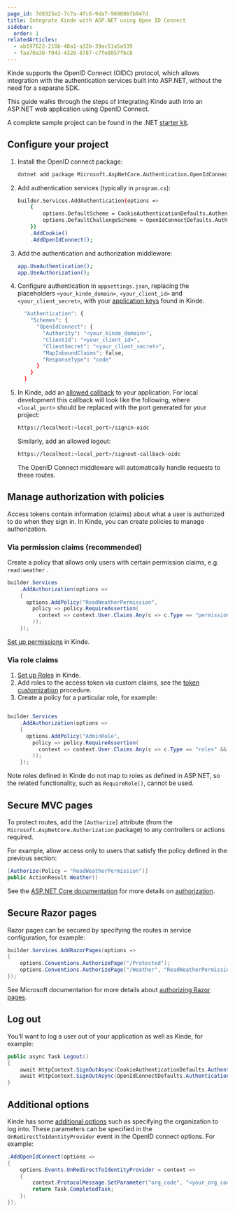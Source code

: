 ```yaml
---
page_id: 7d8325e2-7c7a-4fc6-9da7-969086fb947d
title: Integrate Kinde with ASP.NET using Open ID Connect
sidebar:
  order: 1
relatedArticles:
  - ab197622-210b-48a1-a32b-39ac51a5a539
  - faa70a38-f043-4328-8787-c7fe8857fbc8
---
```


Kinde supports the OpenID Connect (OIDC) protocol, which allows integration with the authentication services built into ASP.NET, without the need for a separate SDK.

This guide walks through the steps of integrating Kinde auth into an ASP.NET web application using OpenID Connect.

A complete sample project can be found in the .NET [starter kit](https://github.com/kinde-starter-kits/dotnet-starter-kit/).

## Configure your project

1. Install the OpenID connect package:
    
    ```bash
    dotnet add package Microsoft.AspNetCore.Authentication.OpenIdConnect
    ```
    
2. Add authentication services (typically in `program.cs`):
    
    ```bash
    builder.Services.AddAuthentication(options =>
        {
            options.DefaultScheme = CookieAuthenticationDefaults.AuthenticationScheme;
            options.DefaultChallengeScheme = OpenIdConnectDefaults.AuthenticationScheme;
        })
        .AddCookie()
        .AddOpenIdConnect();
    ```
    
3. Add the authentication and authorization middleware:
    
    ```bash
    app.UseAuthentication();
    app.UseAuthorization();
    ```
    
4. Configure authentication in `appsettings.json`, replacing the placeholders `<your_kinde_domain>`, `<your_client_id>` and `<your_client_secret>`, with your [application keys](/get-started/connect/getting-app-keys/) found in Kinde. 
    
    ```bash
      "Authentication": {
        "Schemes": {
          "OpenIdConnect": {
            "Authority": "<your_kinde_domain>",
            "ClientId": "<your_client_id>",
            "ClientSecret": "<your_client_secret>",
            "MapInboundClaims": false,
            "ResponseType": "code"
          }
        }
      }
    ```
    
5. In Kinde, add an [allowed callback](/get-started/connect/callback-urls/#set-callback-urls) to your application.  For local development this callback will look like the following, where `<local_port>` should be replaced with the port generated for your project:
    
    ```bash
    https://localhost:<local_port>/signin-oidc
    ```
    
    Similarly, add an allowed logout:
    
    ```bash
    https://localhost:<local_port>/signout-callback-oidc
    ```
    
    The OpenID Connect middleware will automatically handle requests to these routes.
    

## Manage authorization with policies

Access tokens contain information (claims) about what a user is authorized to do when they sign in. In Kinde, you can create policies to manage authorization.

### Via permission claims (recommended)

Create a policy that allows only users with certain permission claims, e.g. `read:weather` .

```csharp
builder.Services
    .AddAuthorization(options =>
    {
      options.AddPolicy("ReadWeatherPermission",
        policy => policy.RequireAssertion(
          context => context.User.Claims.Any(c => c.Type == "permissions" && c.Value == "read:weather")
        ));
    });
```

[Set up permissions](/manage-users/roles-and-permissions/user-permissions/) in Kinde. 

### Via role claims

1. [Set up Roles](/manage-users/roles-and-permissions/user-permissions/) in Kinde.
2. Add roles to the access token via custom claims, see the [token customization](/build/tokens/token-customization/) procedure. 
3. Create a policy for a particular role, for example:

```csharp

builder.Services
    .AddAuthorization(options =>
    {
      options.AddPolicy("AdminRole",
        policy => policy.RequireAssertion(
          context => context.User.Claims.Any(c => c.Type == "roles" && c.Value == "admin")
        ));
    });
```

Note roles defined in Kinde do not map to roles as defined in ASP.NET, so the related functionality, such as `RequireRole()`, cannot be used.

## Secure MVC pages

To protect routes, add the `[Authorize]` attribute (from the `Microsoft.AspNetCore.Authorization` package) to any controllers or actions required. 

For example, allow access only to users that satisfy the policy defined in the previous section:

```csharp
[Authorize(Policy = "ReadWeatherPermission")]
public ActionResult Weather()
```

See the [ASP.NET Core documentation](http://ASP.NET) for more details on [authorization](https://learn.microsoft.com/en-us/aspnet/core/security/authorization/simple?view=aspnetcore-8.0#use-the-authorize-attribute).

## Secure Razor pages

Razor pages can be secured by specifying the routes in service configuration, for example:

```csharp
builder.Services.AddRazorPages(options =>
{
    options.Conventions.AuthorizePage("/Protected");
    options.Conventions.AuthorizePage("/Weather", "ReadWeatherPermission");
});
```

See Microsoft documentation for more details about [authorizing Razor pages](https://learn.microsoft.com/en-us/aspnet/core/security/authorization/razor-pages-authorization?view=aspnetcore-8.0).

## Log out

You’ll want to log a user out of your application as well as Kinde, for example:

```csharp
public async Task Logout()
{
    await HttpContext.SignOutAsync(CookieAuthenticationDefaults.AuthenticationScheme);
    await HttpContext.SignOutAsync(OpenIdConnectDefaults.AuthenticationScheme);
}
```

## Additional options

Kinde has some [additional options](/developer-tools/about/using-kinde-without-an-sdk/#request-parameters) such as specifying the organization to log into. These parameters can be specified in the `OnRedirectToIdentityProvider` event in the OpenID connect options.  For example:

```csharp
.AddOpenIdConnect(options =>
{
    options.Events.OnRedirectToIdentityProvider = context =>
    {
        context.ProtocolMessage.SetParameter("org_code", "<your_org_code>");
        return Task.CompletedTask;
    };
});
```
